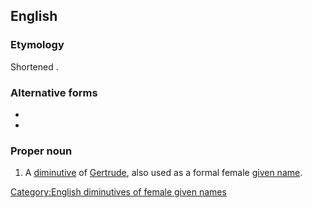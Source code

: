 ==English==

===Etymology===
Shortened {{suffix|en|Gertrude|y}}.

===Alternative forms===
* {{l|en|Trudi}}
* {{l|en|Trudie}}

===Proper noun===
{{en-proper noun}}

# A [[diminutive]] of [[Gertrude]], also used as a formal female [[given name]].

[[Category:English diminutives of female given names]]
